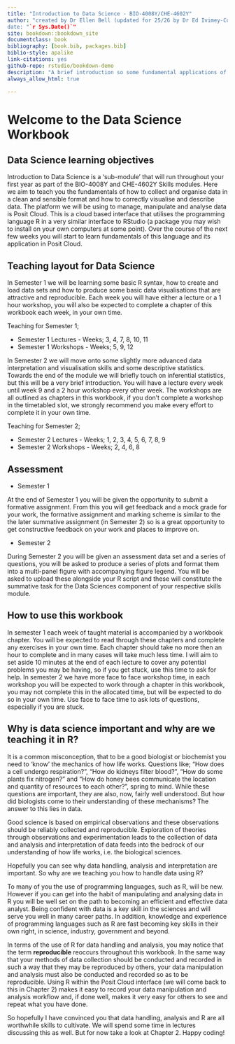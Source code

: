 ```yaml
--- 
title: "Introduction to Data Science - BIO-4008Y/CHE-4602Y"
author: "created by Dr Ellen Bell (updated for 25/26 by Dr Ed Ivimey-Cook)
date: "`r Sys.Date()`"
site: bookdown::bookdown_site
documentclass: book
bibliography: [book.bib, packages.bib]
biblio-style: apalike
link-citations: yes
github-repo: rstudio/bookdown-demo
description: "A brief introduction so some fundamental applications of R in data science "
always_allow_html: true

---
```


# Welcome to the Data Science Workbook

## Data Science learning objectives

Introduction to Data Science is a 'sub-module' that will run throughout your first year as part of the BIO-4008Y and CHE-4602Y Skills modules. Here we aim to teach you the fundamentals of how to collect and organise data in a clean and sensible format and how to correctly visualise and describe data. The platform we will be using to manage, manipulate and analyse data is Posit Cloud. This is a cloud based interface that utilises the programming language R in a very similar interface to RStudio (a package you may wish to install on your own computers at some point). Over the course of the next few weeks you will start to learn fundamentals of this language and its application in Posit Cloud. 

## Teaching layout for Data Science 

In Semester 1 we will be learning some basic R syntax, how to create and load data sets and how to produce some basic data visualisations that are attractive and reproducible. Each week you will have either a lecture or a 1 hour workshop, you will also be expected to complete a chapter of this workbook each week, in your own time. 

Teaching for Semester 1; 

* Semester 1 Lectures - Weeks; 3, 4, 7, 8, 10, 11
* Semester 1 Workshops - Weeks; 5, 9, 12


In Semester 2 we will move onto some slightly more advanced data interpretation and visualisation skills and some descriptive statistics. Towards the end of the module we will briefly touch on inferential statistics, but this will be a very brief introduction. You will have a lecture every week until week 9 and a 2 hour workshop every other week. The workshops are all outlined as chapters in this workbook, if you don't complete a workshop in the timetabled slot, we strongly recommend you make every effort to complete it in your own time.

Teaching for Semester 2; 

* Semester 2 Lectures - Weeks; 1, 2, 3, 4, 5, 6, 7, 8, 9
* Semester 2 Workshops - Weeks; 2, 4, 6, 8

## Assessment

* Semester 1

At the end of Semester 1 you will be given the opportunity to submit a formative assignment. From this you will get feedback and a mock grade for your work, the formative assignment and marking scheme is similar to the the later summative assignment (in Semester 2) so is a great opportunity to get constructive feedback on your work and places to improve on. 

* Semester 2

During Semester 2 you will be given an assessment data set and a series of questions, you will be asked to produce a series of plots and format them into a multi-panel figure with accompanying figure legend. You will be asked to upload these alongside your R script and these will constitute the summative task for the Data Sciences component of your respective skills module.

## How to use this workbook 

In semester 1 each week of taught material is accompanied by a workbook chapter. You will be expected to read through these chapters and complete any exercises in your own time. Each chapter should take no more then an hour to complete and in many cases will take much less time. I will aim to set aside 10 minutes at the end of each lecture to cover any potential problems you may be having, so if you get stuck, use this time to ask for help. In semester 2 we have more face to face workshop time, in each workshop you will be expected to work through a chapter in this workbook, you may not complete this in the allocated time, but will be expected to do so in your own time. Use face to face time to ask lots of questions, especially if you are stuck.  

## Why is data science important and why are we teaching it in R?

It is a common misconception, that to be a good biologist or biochemist you need to 'know' the mechanics of how life works. Questions like; "How does a cell undergo respiration?", "How do kidneys filter blood?", "How do some plants fix nitrogen?" and "How do honey bees communicate the location and quantity of resources to each other?", spring to mind.  While these questions are important, they are also, now, fairly well understood. But how did biologists come to their understanding of these mechanisms? The answer to this lies in data. 

Good science is based on empirical observations and these observations should be reliably collected and reproducible. Exploration of theories through observations and experimentation leads to the collection of data and analysis and interpretation of data feeds into the bedrock of our understanding of how life works, i.e. the biological sciences. 

Hopefully you can see why data handling, analysis and interpretation are important. So why are we teaching you how to handle data using R? 

To many of you the use of programming languages, such as R, will be new. However if you can get into the habit of manipulating and analysing data in R you will be well set on the path to becoming an efficient and effective data analyst. Being confident with data is a key skill in the sciences and will serve you well in many career paths. In addition, knowledge and experience of programming languages such as R are fast becoming key skills in their own right, in science, industry, government and beyond. 

In terms of the use of R for data handling and analysis, you may notice that the term __reproducible__ reoccurs throughout this workbook. In the same way that your methods of data collection should be conducted and recorded in such a way that they may be reproduced by others, your data manipulation and analysis must also be conducted and recorded so as to be reproducible. Using R within the Posit Cloud interface (we will come back to this in Chapter 2) makes it easy to record your data manipulation and analysis workflow and, if done well, makes it very easy for others to see and repeat what you have done. 

So hopefully I have convinced you that data handling, analysis and R are all worthwhile skills to cultivate. We will spend some time in lectures discussing this as well. But for now take a look at Chapter 2. Happy coding!
